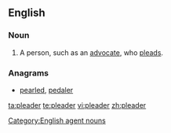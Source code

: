 ==English==

===Noun===
{{en-noun}}

# A person, such as an [[advocate]], who [[plead]]s.

===Anagrams===
* [[pearled#English|pearled]], [[pedaler#English|pedaler]]

[[Category:English agent nouns]]

[[ta:pleader]]
[[te:pleader]]
[[vi:pleader]]
[[zh:pleader]]
